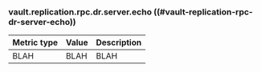 ### vault.replication.rpc.dr.server.echo ((#vault-replication-rpc-dr-server-echo))

Metric type | Value | Description
----------- | ----- | -----------
BLAH     | BLAH    | BLAH